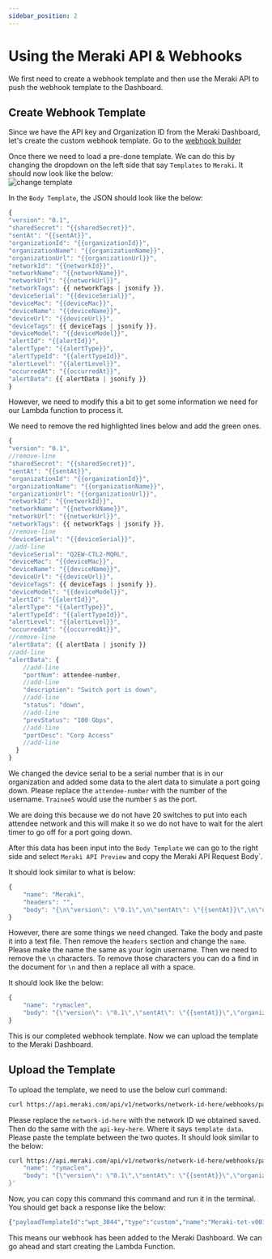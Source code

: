 ```yaml
---
sidebar_position: 2
---
```


# Using the Meraki API & Webhooks

We first need to create a webhook template and then use the Meraki API to push the webhook template to the Dashboard.

## Create Webhook Template

Since we have the API key and Organization ID from the Meraki Dashboard, let's create the custom webhook template. Go to the [webhook builder](https://webhook-builder-vpfmunhy6a-uc.a.run.app/)

Once there we need to load a pre-done template. We can do this by changing the dropdown on the left side that say `Templates` to `Meraki`. It should now look like the below:  
![change template](../../static/img/meraki/change-template.png)

In the `Body Template`, the JSON should look like the below:

```javascript showLineNumbers
{
"version": "0.1",
"sharedSecret": "{{sharedSecret}}",
"sentAt": "{{sentAt}}",
"organizationId": "{{organizationId}}",
"organizationName": "{{organizationName}}",
"organizationUrl": "{{organizationUrl}}",
"networkId": "{{networkId}}",
"networkName": "{{networkName}}",
"networkUrl": "{{networkUrl}}",
"networkTags": {{ networkTags | jsonify }},
"deviceSerial": "{{deviceSerial}}",
"deviceMac": "{{deviceMac}}",
"deviceName": "{{deviceName}}",
"deviceUrl": "{{deviceUrl}}",
"deviceTags": {{ deviceTags | jsonify }},
"deviceModel": "{{deviceModel}}",
"alertId": "{{alertId}}",
"alertType": "{{alertType}}",
"alertTypeId": "{{alertTypeId}}",
"alertLevel": "{{alertLevel}}",
"occurredAt": "{{occurredAt}}",
"alertData": {{ alertData | jsonify }}
}
```

However, we need to modify this a bit to get some information we need for our Lambda function to process it.

We need to remove the red highlighted lines below and add the green ones.

```javascript showLineNumbers
{
"version": "0.1",
//remove-line
"sharedSecret": "{{sharedSecret}}",
"sentAt": "{{sentAt}}",
"organizationId": "{{organizationId}}",
"organizationName": "{{organizationName}}",
"organizationUrl": "{{organizationUrl}}",
"networkId": "{{networkId}}",
"networkName": "{{networkName}}",
"networkUrl": "{{networkUrl}}",
"networkTags": {{ networkTags | jsonify }},
//remove-line
"deviceSerial": "{{deviceSerial}}",
//add-line
"deviceSerial": "Q2EW-CTL2-MQRL",
"deviceMac": "{{deviceMac}}",
"deviceName": "{{deviceName}}",
"deviceUrl": "{{deviceUrl}}",
"deviceTags": {{ deviceTags | jsonify }},
"deviceModel": "{{deviceModel}}",
"alertId": "{{alertId}}",
"alertType": "{{alertType}}",
"alertTypeId": "{{alertTypeId}}",
"alertLevel": "{{alertLevel}}",
"occurredAt": "{{occurredAt}}",
//remove-line
"alertData": {{ alertData | jsonify }}
//add-line
"alertData": {
    //add-line
    "portNum": attendee-number,
    //add-line
    "description": "Switch port is down",
    //add-line
    "status": "down",
    //add-line
    "prevStatus": "100 Gbps",
    //add-line
    "portDesc": "Corp Access"
    //add-line
  }
}
```

We changed the device serial to be a serial number that is in our organization and added some data to the alert data to simulate a port going down. Please replace the `attendee-number` with the number of the username. `Trainee5` would use the number `5` as the port.

We are doing this because we do not have 20 switches to put into each attendee network and this will make it so we do not have to wait for the alert timer to go off for a port going down.

After this data has been input into the `Body Template` we can go to the right side and select `Meraki API Preview` and copy the Meraki API Request Body`.

It should look similar to what is below:

```javascript showLineNumbers
{
    "name": "Meraki",
    "headers": "",
    "body": "{\n\"version\": \"0.1\",\n\"sentAt\": \"{{sentAt}}\",\n\"organizationId\": \"{{organizationId}}\",\n\"organizationName\": \"{{organizationName}}\",\n\"organizationUrl\": \"{{organizationUrl}}\",\n\"networkId\": \"{{networkId}}\",\n\"networkName\": \"{{networkName}}\",\n\"networkUrl\": \"{{networkUrl}}\",\n\"networkTags\": {{ networkTags | jsonify }},\n\"deviceSerial\": \"Q2EW-CTL2-MQRL\",\n\"deviceMac\": \"{{deviceMac}}\",\n\"deviceName\": \"{{deviceName}}\",\n\"deviceUrl\": \"{{deviceUrl}}\",\n\"deviceTags\": {{ deviceTags | jsonify }},\n\"deviceModel\": \"{{deviceModel}}\",\n\"alertId\": \"{{alertId}}\",\n\"alertType\": \"{{alertType}}\",\n\"alertTypeId\": \"{{alertTypeId}}\",\n\"alertLevel\": \"{{alertLevel}}\",\n\"occurredAt\": \"{{occurredAt}}\",\n\"alertData\": {\n    \"portNum\": 3,\n    \"description\": \"Switch port is down\",\n    \"status\": \"down\",\n    \"prevStatus\": \"100 Gbps\",\n    \"portDesc\": \"Corp Access\"\n  }\n}\n"
}
```

However, there are some things we need changed. Take the body and paste it into a text file. Then remove the `headers` section and change the `name`. Please make the name the same as your login username. Then we need to remove the `\n` characters. To remove those characters you can do a find in the document for `\n` and then a replace all with a space.

It should look like the below:

```javascript showLineNumbers
{
    "name": "rymaclen",
    "body": "{\"version\": \"0.1\",\"sentAt\": \"{{sentAt}}\",\"organizationId\": \"{{organizationId}}\",\"organizationName\": \"{{organizationName}}\",\"organizationUrl\": \"{{organizationUrl}}\",\"networkId\": \"{{networkId}}\",\"networkName\": \"{{networkName}}\",\"networkUrl\": \"{{networkUrl}}\",\"networkTags\": {{ networkTags | jsonify }},\"deviceSerial\": \"Q2EW-CTL2-MQRL\",\"deviceMac\": \"{{deviceMac}}\",\"deviceName\": \"{{deviceName}}\",\"deviceUrl\": \"{{deviceUrl}}\",\"deviceTags\": {{ deviceTags | jsonify }},\"deviceModel\": \"{{deviceModel}}\",\"alertId\": \"{{alertId}}\",\"alertType\": \"{{alertType}}\",\"alertTypeId\": \"{{alertTypeId}}\",\"alertLevel\": \"{{alertLevel}}\",\"occurredAt\": \"{{occurredAt}}\",\"alertData\": {    \"portNum\": 3,    \"description\": \"Switch port is down\",    \"status\": \"down\",    \"prevStatus\": \"100 Gbps\",    \"portDesc\": \"Corp Access\"  }}"
}
```

This is our completed webhook template. Now we can upload the template to the Meraki Dashboard.

## Upload the Template

To upload the template, we need to use the below curl command:

```bash
curl https://api.meraki.com/api/v1/networks/network-id-here/webhooks/payloadTemplates --header "Content-Type: application/json" --header "Accept: application/json" --header "X-Cisco-Meraki-API-Key: api-key-here" --data 'template-data'
```

Please replace the `network-id-here` with the network ID we obtained saved. Then do the same with the `api-key-here`. Where it says `template data`. Please paste the template between the two quotes. It should look similar to the below:

```bash
curl https://api.meraki.com/api/v1/networks/network-id-here/webhooks/payloadTemplates --header "Content-Type: application/json" --header "Accept: application/json" --header "X-Cisco-Meraki-API-Key: api-key-here" --data '{
    "name": "rymaclen",
    "body": "{\"version\": \"0.1\",\"sentAt\": \"{{sentAt}}\",\"organizationId\": \"{{organizationId}}\",\"organizationName\": \"{{organizationName}}\",\"organizationUrl\": \"{{organizationUrl}}\",\"networkId\": \"{{networkId}}\",\"networkName\": \"{{networkName}}\",\"networkUrl\": \"{{networkUrl}}\",\"networkTags\": {{ networkTags | jsonify }},\"deviceSerial\": \"Q2EW-CTL2-MQRL\",\"deviceMac\": \"{{deviceMac}}\",\"deviceName\": \"{{deviceName}}\",\"deviceUrl\": \"{{deviceUrl}}\",\"deviceTags\": {{ deviceTags | jsonify }},\"deviceModel\": \"{{deviceModel}}\",\"alertId\": \"{{alertId}}\",\"alertType\": \"{{alertType}}\",\"alertTypeId\": \"{{alertTypeId}}\",\"alertLevel\": \"{{alertLevel}}\",\"occurredAt\": \"{{occurredAt}}\",\"alertData\": {    \"portNum\": 3,    \"description\": \"Switch port is down\",    \"status\": \"down\",    \"prevStatus\": \"100 Gbps\",    \"portDesc\": \"Corp Access\"  }}"
}'
```

Now, you can copy this command this command and run it in the terminal. You should get back a response like the below:

```bash
{"payloadTemplateId":"wpt_3044","type":"custom","name":"Meraki-tet-v001","headers":[],"body":"{\"version\": \"0.1\",\"sharedSecret\": \"{{sharedSecret}}\",\"sentAt\": \"{{sentAt}}\",\"organizationId\": \"{{organizationId}}\",\"organizationName\": \"{{organizationName}}\",\"organizationUrl\": \"{{organizationUrl}}\",\"networkId\": \"{{networkId}}\",\"networkName\": \"{{networkName}}\",\"networkUrl\": \"{{networkUrl}}\",\"networkTags\": {{ networkTags | jsonify }},\"deviceSerial\": \"{{deviceSerial}}\",\"deviceMac\": \"{{deviceMac}}\",\"deviceName\": \"{{deviceName}}\",\"deviceUrl\": \"{{deviceUrl}}\",\"deviceTags\": {{ deviceTags | jsonify }},\"deviceModel\": \"{{deviceModel}}\",\"alertId\": \"{{alertId}}\",\"alertType\": \"{{alertType}}\",\"alertTypeId\": \"{{alertTypeId}}\",\"alertLevel\": \"{{alertLevel}}\",\"occurredAt\": \"{{occurredAt}}\",\"alertData\": {    \"portNum\": 2,    \"description\": \"Switch port is down\",    \"status\": \"up\",    \"prevStatus\": \"100 Gbps\",    \"portDesc\": \"Corp Access\"  }}"}%
```

This means our webhook has been added to the Meraki Dashboard. We can go ahead and start creating the Lambda Function.


